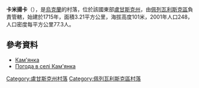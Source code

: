 {{coord|48|31|29|N|38|46|24|E|scale:100000|display=title}}

'''卡米揚卡'''（{{lang-uk|Кам'янка}}），是[[烏克蘭|烏克蘭]]的村落，位於該國東部[[盧甘斯克州|盧甘斯克州]]，由[[佩列瓦利斯克區|佩列瓦利斯克區]]負責管轄，始建於1715年，面積3.21平方公里，海拔高度101米，2001年人口248，人口密度每平方公里77.3人。

==參考資料==
* [http://w1.c1.rada.gov.ua/pls/z7502/A005?rdat1=08.11.2011&rf7571=18422 Кам'янка]{{dead link|date=2017年11月 |bot=InternetArchiveBot |fix-attempted=yes }}
* [http://weather.in.ua/ua/lyganskaja/9980 Погода в селі Кам'янка]

{{DEFAULTSORT:Кам'янка}}
[[Category:盧甘斯克州村落|Category:盧甘斯克州村落]]
[[Category:佩列瓦利斯克區村落|Category:佩列瓦利斯克區村落]]


{{Luhansk-geo-stub}}